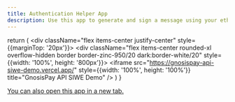 ```yaml
---
title: Authentication Helper App
description: Use this app to generate and sign a message using your ethereum wallet.
---
```


  return (
    <div className="flex items-center justify-center" style={{marginTop: '20px'}}>
      <div className="flex items-center rounded-xl overflow-hidden border border-zinc-950/20 dark:border-white/20" style={{width: '100%', height: '800px'}}>
        <iframe 
          src="https://gnosispay-api-siwe-demo.vercel.app/" 
          style={{width: '100%', height: '100%'}}
          title="GnosisPay API SIWE Demo"
        />
      </div>
    </div>
  )
}


<a href="https://gnosispay-api-siwe-demo.vercel.app/" target="_blank">
You can also open this app in a new tab.
</a>

<AuthApp />
